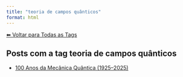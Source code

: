 ```yaml
---
title: "teoria de campos quânticos"
format: html
---
```


[⬅ Voltar para Todas as Tags](../tags.qmd)

## Posts com a tag **teoria de campos quânticos**

- [100 Anos da Mecânica Quântica (1925–2025)](/posts/fisica/100-anos-mecanica-quantica.html)

